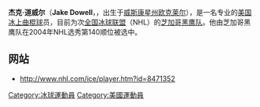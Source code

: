 {{refimprove|time=2012-05-26T13:47:56+00:00}}
'''杰克·道威尔'''（'''Jake Dowell'''，{{bd|1985年|3月4日}}，出生于[[威斯康星州|威斯康星州]][[欧克莱尔|欧克莱尔]]），是一名专业的[[美国|美国]][[冰球|冰上曲棍球]]员，目前为次[[全国冰球联盟|全国冰球联盟]]（NHL）的[[芝加哥黑鹰队|芝加哥黑鹰队]]。他由芝加哥黑鹰队在2004年NHL选秀第140顺位被选中。

==网站==
*http://www.nhl.com/ice/player.htm?id=8471352 {{Wayback|url=http://www.nhl.com/ice/player.htm?id=8471352 |date=20160103061845 }}

[[Category:冰球運動員|Category:冰球運動員]]
[[Category:美國運動員|Category:美國運動員]]